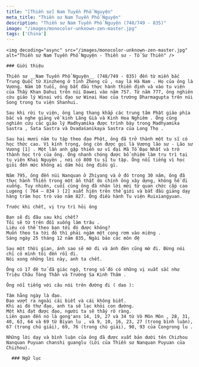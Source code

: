```yaml
---
title: "[Thiền sư] Nam Tuyền Phổ Nguyện"
meta_title: "Thiền sư Nam Tuyền Phổ Nguyện"
description: "Thiền sư Nam Tuyền Phổ Nguyện (748/749 - 835)"
image: "/images/monocolor-unknown-zen-master.jpg"
tags: ['China']
---
```


<div className="grid xl:grid-cols-8 lg:grid-cols-8 md:grid-cols-2 sm:grid-cols-2 xs:grid-cols-1 gap-8 bg-body dark:bg-darkmode-body">

  <div className="lg:col-span-3 md:col-span-1">

    <img decoding="async" src="/images/monocolor-unknown-zen-master.jpg" alt="Thiền sư Nam Tuyền Phổ Nguyện - Thiền sư - Tổ Sư Thiền" />

    ### Giới thiệu

    Thiền sư __Nam Tuyền Phổ Nguyện__ (748/749 - 835) đến từ miền bắc Trung Quốc từ Xinzheng ở tỉnh Zheng cũ , nay là Hà Nam . Họ của ông là Vương. Năm 10 tuổi, ông bắt đầu thực hành thiền định và vào tu viện của Thầy Khan Dahui trên núi Dawei vào năm 757. Từ năm 777, ông nghiên cứu giáo lý Winai với đạo sư Winai Hao của trường Dharmagupta trên núi Song trong tu viện Shanhui.

    Sau khi rời tu viện, ông lang thang khắp các trung tâm Phật giáo phía bắc và nghe giảng về kinh Lăng Già và Kinh Hoa Nghiêm . Ông cũng nghiên cứu các giáo lý Madhyamika được trình bày trong Madhyamika Sastra , Śata Sastra và Dvadaśanikaya Sastra của Long Thọ .

    Sau hai mươi năm tu tập theo đạo Phật, ông đã trở thành một tu sĩ có học thức cao. Vì kính trọng, ông còn được gọi là Vương lão sư - Lão sư Vương [1] . Một lần anh gặp thiền sư vĩ đại Mã Tổ Đạo Nhất và trở thành học trò của ông. Ông nhanh chóng được bổ nhiệm làm trụ trì tại tu viện Khai Nguyên , nơi có 800 tu sĩ tu tập. Ông nổi tiếng vì học giỏi đến mức không ai dám hỏi ông điều gì.

    Năm 795, ông đến núi Nanquan ở Zhiyang và ở đó trong 30 năm, ông đã thực hành Thiền trong một ẩn thất do chính ông xây dựng, không hề đi xuống. Tuy nhiên, cuối cùng ông đã nhận lời mời từ quan chức cấp cao Lugeng ( 764 – 834 ) [2] xuất hiện trên thế giới và bắt đầu giảng dạy hàng trăm học trò vào năm 827. Ông điều hành Tu viện Ruixiangyuan.

    Trước khi chết, vị trụ trì hỏi ông

    Bạn sẽ đi đâu sau khi chết?
    Tôi sẽ từ trên đồi xuống làm trâu .
    Liệu có thể theo bạn tới đó được không?
    Muốn theo ta tới đó thì phải ngậm một cọng rơm vào miệng .
    Sáng ngày 25 tháng 12 năm 835, Ngài bảo các môn đệ

    Sau một thời gian, ánh sao sẽ mờ đi và ánh đèn cũng mờ đi. Đừng nói chỉ có mình tôi đến rồi đi.
    Nói xong những lời này, anh ta chết.

    Ông có 17 đệ tử đã giác ngộ, trong số đó có những vị xuất sắc như Triệu Châu Tòng Thần và Trường Sa Kinh Thâm .

    Ông nổi tiếng với câu nói trên đường đi ( dao ):

    Tâm hằng ngày là đạo.
    Đạo vượt ra ngoài cái biết và cái không biết.
    Khi ai đó thử đạo, anh ta sẽ lạc khỏi con đường.
    Một khi đạt được đạo, người ta sẽ thấy rõ ràng.
    Liên quan đến nó là gong'ans 14, 19, 27 và 34 từ Vô Môn Môn , 28, 31, 40, 63, 64 và 69 từ Biyan lu , và 9, 10, 16, 23, 27 (trong bình luận), 67 (trong chú giải), 69, 76 (trong chú giải), 90, 93 của Congrong lu .

    Những lời dạy và bình luận của ông đã được xuất bản dưới tên Chizhou Nanquan Puyuan chanshi guanglu (Lời của Thiền sư Nanquan Puyuan của Chizhou).

  </div>

  <div className="lg:col-span-5 md:col-span-1">

      ### Ngữ lục




  </div>

</div>
